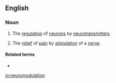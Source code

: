 ==English==

===Noun===
{{wikipedia}}
{{en-noun}}

# {{label|en|biology}} The [[regulation]] of [[neuron]]s by [[neurotransmitter]]s.
# {{label|en|medicine}} The [[relief]] of [[pain]] by [[stimulation]] of a [[nerve]].

====Related terms====
* {{l|en|neuromodulate}}

[[io:neuromodulation]]